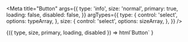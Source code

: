 
<Meta
    title="Button"
    args={{
        type: 'info',
        size: 'normal',
        primary: true,
        loading: false,
        disabled: false,
    }}
    argTypes={{
        type: {
            control: 'select',
            options: typeArray,
        },
        size: {
            control: 'select',
            options: sizeArray,
        },
    }}
/>

<Canvas>
    <Story name="Page">
        {({ type, size, primary, loading, disabled }) =>
            html`<sw-button
                type=${type}
                size=${size}
                ?primary=${primary}
                ?loading=${loading}
                ?disabled=${disabled}
                >Button</sw-button
            >`
        }
    </Story>
</Canvas>
